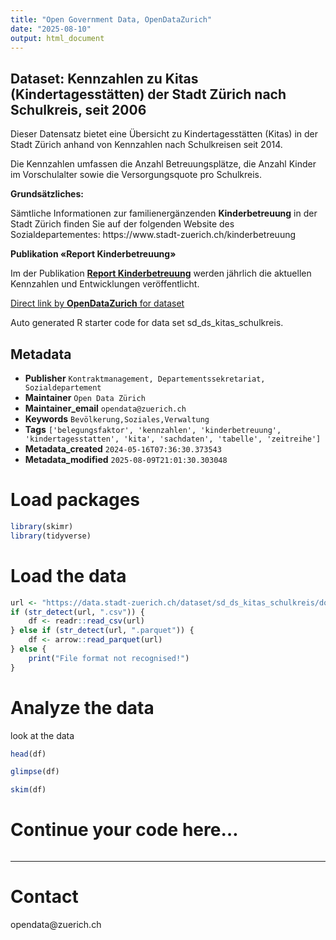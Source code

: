 ```yaml
---
title: "Open Government Data, OpenDataZurich"
date: "2025-08-10"
output: html_document
---
```


## Dataset: Kennzahlen zu  Kitas (Kindertagesstätten) der Stadt Zürich nach Schulkreis, seit 2006

Dieser Datensatz bietet eine Übersicht zu Kindertagesstätten (Kitas) in der Stadt Zürich anhand von Kennzahlen nach Schulkreisen seit 2014. 

Die Kennzahlen umfassen die Anzahl Betreuungsplätze, die Anzahl Kinder im Vorschulalter sowie die Versorgungsquote pro Schulkreis.

**Grundsätzliches:**

Sämtliche Informationen zur familienergänzenden **Kinderbetreuung** in der Stadt Zürich finden Sie auf der folgenden Website des Sozialdepartementes: https://www.stadt-zuerich.ch/kinderbetreuung


[]()



[]()

**Publikation «Report Kinderbetreuung»**

Im der Publikation [**Report Kinderbetreuung**](https://www.stadt-zuerich.ch/de/service/suche.html?q=reportkinderbetreuung&search=lang%3Dde%26compResource%3D%252Fcontent%252Fweb%252Fde%252Fservice%252Fsuche%252Fjcr%253Acontent%252Fmainparsys%252Fsearch%26q%3DReport%2BKinderbetreuung%26subject%3Dsearch_filter_template_publication%26variant%3Ddefault%26limit%3D1) werden jährlich die aktuellen Kennzahlen und Entwicklungen veröffentlicht.



[]()



[Direct link by **OpenDataZurich** for dataset](https://data.stadt-zuerich.ch/dataset/sd_ds_kitas_schulkreis)

Auto generated R starter code for data set sd_ds_kitas_schulkreis.

## Metadata

- **Publisher** `Kontraktmanagement, Departementssekretariat, Sozialdepartement`
- **Maintainer** `Open Data Zürich`
- **Maintainer_email** `opendata@zuerich.ch`
- **Keywords** `Bevölk­erung,Soziales,Ver­walt­ung`
- **Tags** `['belegungsfaktor', 'kennzahlen', 'kinderbetreuung', 'kindertagesstatten', 'kita', 'sachdaten', 'tabelle', 'zeitreihe']`
- **Metadata_created** `2024-05-16T07:36:30.373543`
- **Metadata_modified** `2025-08-09T21:01:30.303048`


# Load packages

```r
library(skimr)
library(tidyverse)
```

# Load the data

```r
url <- "https://data.stadt-zuerich.ch/dataset/sd_ds_kitas_schulkreis/download/sd_zv_kitas_schulkreis.csv"
if (str_detect(url, ".csv")) {
    df <- readr::read_csv(url)
} else if (str_detect(url, ".parquet")) {
    df <- arrow::read_parquet(url)
} else {
    print("File format not recognised!")
}
```

# Analyze the data

look at the data
```r
head(df)
```

```r
glimpse(df)
```

```r
skim(df)
```

# Continue your code here...

```r

```

------------------------------------------------------------------------

# Contact

opendata@zuerich.ch
